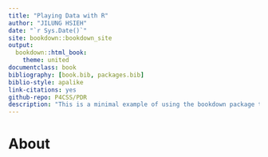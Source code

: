 ```yaml
--- 
title: "Playing Data with R"
author: "JILUNG HSIEH"
date: "`r Sys.Date()`"
site: bookdown::bookdown_site
output:
  bookdown::html_book:
    theme: united
documentclass: book
bibliography: [book.bib, packages.bib]
biblio-style: apalike
link-citations: yes
github-repo: P4CSS/PDR
description: "This is a minimal example of using the bookdown package to write a book. The output format for this example is bookdown::gitbook."
---
```


# About {-}
